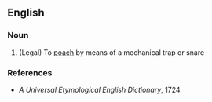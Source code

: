 ==English==

===Noun===
{{en-noun}}

# (Legal) To [[poach]] by means of a mechanical trap or snare

===References===         
* ''A Universal Etymological English Dictionary'', 1724
